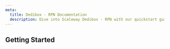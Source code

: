```yaml
---
meta:
  title: Dedibox - RPN Documentation
  description: Dive into Scaleway Dedibox - RPN with our quickstart guides, how-tos, tutorials and more
---
```


<ProductHeader
   productName="Dedibox - RPN"
   productLogo="dedibox"
   description="RPN (Real Private Network) is a dedicated private network connected to the second network interface of a Dedibox server."
   url="/dedibox-network/rpn/quickstart"
   label="RPN Quickstart"
/>

## Getting Started

<Grid>
    <SummaryCard
        title="Quickstart"
        icon="rocket"
        description="Learn how to create, configure, and manage a RPN connection in a few steps."
        label="View Quickstart"
        url="/dedibox-network/rpn/quickstart/"
    />
    <SummaryCard
        title="Concepts"
        icon="information-circle-outline"
        description="Core concepts that give you a better understanding of RPN."
        label="View Concepts"
        url="/dedibox-network/rpn/concepts/"
    />
    <SummaryCard
        title="How-tos"
        icon="help-circle-outline"
        description="Check our guides helping you to configure the RPN of your Dedibox dedicated server."
        label="View How-tos"
        url="/dedibox-network/rpn/how-to/"
    />
</Grid>

<ClickableBanner
    productLogo="cli"
    title="Dedibox RPN API"
    description="Learn how to create and manage your Dedibox dedicated servers through the API."
    url="https://console.online.net/en/api/"
    label="Go to Dedibox API"
/>

